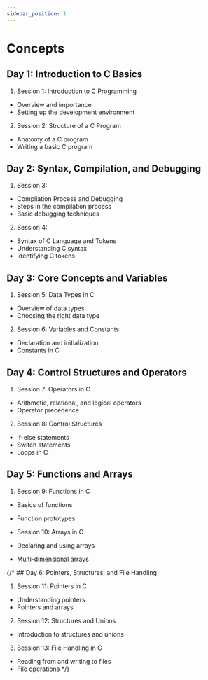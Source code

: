 ```yaml
---
sidebar_position: 1
---
```



# Concepts

## Day 1: Introduction to C Basics
1. Session 1: Introduction to C Programming

- Overview and importance
- Setting up the development environment

2. Session 2: Structure of a C Program

- Anatomy of a C program
- Writing a basic C program

## Day 2: Syntax, Compilation, and Debugging

1. Session 3: 
- Compilation Process and Debugging
- Steps in the compilation process
- Basic debugging techniques
2. Session 4: 
- Syntax of C Language and Tokens
- Understanding C syntax
- Identifying C tokens
## Day 3: Core Concepts and Variables

1. Session 5:  Data Types in C
- Overview of data types
- Choosing the right data type

2. Session 6: Variables and Constants

- Declaration and initialization
- Constants in C

## Day 4: Control Structures and Operators

1. Session 7: Operators in C

- Arithmetic, relational, and logical operators
- Operator precedence

2. Session 8: Control Structures

- If-else statements
- Switch statements
- Loops in C


## Day 5: Functions and Arrays

1. Session 9: Functions in C

- Basics of functions
- Function prototypes
- Session 10: Arrays in C

- Declaring and using arrays
- Multi-dimensional arrays

{/* ## Day 6: Pointers, Structures, and File Handling

1. Session 11: Pointers in C

- Understanding pointers
- Pointers and arrays

2. Session 12: Structures and Unions

- Introduction to structures and unions

3. Session 13: File Handling in C

- Reading from and writing to files
- File operations */}